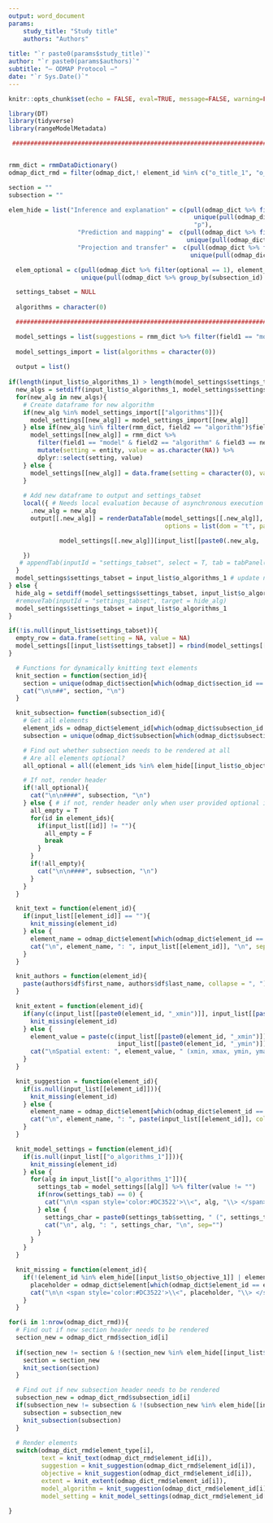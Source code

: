 ```yaml
---
output: word_document
params: 
    study_title: "Study title"
    authors: "Authors"
    
title: "`r paste0(params$study_title)`"
author: "`r paste0(params$authors)`"
subtitle: "– ODMAP Protocol –"
date: "`r Sys.Date()`"
---
```


```r
knitr::opts_chunk$set(echo = FALSE, eval=TRUE, message=FALSE, warning=FALSE)

library(DT)
library(tidyverse)
library(rangeModelMetadata)

 ##################################################################################################################################


rmm_dict = rmmDataDictionary()
odmap_dict_rmd = filter(odmap_dict,! element_id %in% c("o_title_1", "o_authorship_1", "o_authorship_2"))

section = ""
subsection = ""

elem_hide = list("Inference and explanation" = c(pull(odmap_dict %>% filter(inference == 0), element_id), # unused elements
                                                   unique(pull(odmap_dict %>% group_by(subsection_id) %>% filter(all(inference  == 0)), subsection_id)), # unused subsections
                                                   "p"),
                   "Prediction and mapping" =  c(pull(odmap_dict %>% filter(prediction == 0), element_id), 
                                                 unique(pull(odmap_dict %>% group_by(subsection_id) %>% filter(all(prediction == 0)), subsection_id))),
                   "Projection and transfer" =  c(pull(odmap_dict %>% filter(projection == 0), element_id),
                                                  unique(pull(odmap_dict %>% group_by(subsection_id) %>% filter(all(projection  == 0)), subsection_id))))

  elem_optional = c(pull(odmap_dict %>% filter(optional == 1), element_id), # optional elements
                    unique(pull(odmap_dict %>% group_by(subsection_id) %>% filter(all(optional == 1)), subsection_id))) # optional subsections)

  settings_tabset = NULL
  
  algorithms = character(0)

  ##################################################################################################################################

  model_settings = list(suggestions = rmm_dict %>% filter(field1 == "model" & field2 == "algorithm") %>% pull(field3) %>% unique() %>% trimws())
                                  
  model_settings_import = list(algorithms = character(0))
  
  output = list()
  
if(length(input_list$o_algorithms_1) > length(model_settings$settings_tabset)) { # New algorithm selected
  new_algs = setdiff(input_list$o_algorithms_1, model_settings$settings_tabset)
  for(new_alg in new_algs){
    # Create dataframe for new algorithm
    if(new_alg %in% model_settings_import[["algorithms"]]){
      model_settings[[new_alg]] = model_settings_import[[new_alg]]
    } else if(new_alg %in% filter(rmm_dict, field2 == "algorithm")$field3){
      model_settings[[new_alg]] = rmm_dict %>%
        filter(field1 == "model" & field2 == "algorithm" & field3 == new_alg) %>%
        mutate(setting = entity, value = as.character(NA)) %>%
        dplyr::select(setting, value)
    } else {
      model_settings[[new_alg]] = data.frame(setting = character(0), value = character(0))
    }
    
    # Add new dataframe to output and settings_tabset
    local({ # Needs local evaluation because of asynchronous execution of renderDataTable
      .new_alg = new_alg
      output[[.new_alg]] = renderDataTable(model_settings[[.new_alg]], editable = T, rownames = F,
                                           options = list(dom = "t", pageLength = 50, autoWidth = T, columnDefs = list(list(width = '50%', targets = "_all"))))

              model_settings[[.new_alg]][input_list[[paste0(.new_alg, '_cell_edit')]]$row, input_list[[paste0(.new_alg, '_cell_edit')]]$col + 1] = field_existsinput_list[[paste0(.new_alg, '_cell_edit')]]$value

    })
   # appendTab(inputId = "settings_tabset", select = T, tab = tabPanel(title = new_alg, value = new_alg, dataTableOutput(outputId = new_alg)))
  }
  model_settings$settings_tabset = input_list$o_algorithms_1 # update name list of displayed tabs
} else {
  hide_alg = setdiff(model_settings$settings_tabset, input_list$o_algorithms_1)
  #removeTab(inputId = "settings_tabset", target = hide_alg)
  model_settings$settings_tabset = input_list$o_algorithms_1
}

if(!is.null(input_list$settings_tabset)){
  empty_row = data.frame(setting = NA, value = NA)
  model_settings[[input_list$settings_tabset]] = rbind(model_settings[[input_list$settings_tabset]], empty_row)
} 
```


```r

  # Functions for dynamically knitting text elements
  knit_section = function(section_id){
    section = unique(odmap_dict$section[which(odmap_dict$section_id == section_id)])
    cat("\n\n##", section, "\n")
  }

  knit_subsection= function(subsection_id){
    # Get all elements
    element_ids = odmap_dict$element_id[which(odmap_dict$subsection_id == subsection_id)]
    subsection = unique(odmap_dict$subsection[which(odmap_dict$subsection_id == subsection_id)])

    # Find out whether subsection needs to be rendered at all
    # Are all elements optional?
    all_optional = all((element_ids %in% elem_hide[[input_list$o_objective_1]] | element_ids %in% elem_optional))

    # If not, render header
    if(!all_optional){
      cat("\n\n####", subsection, "\n")
    } else { # if not, render header only when user provided optional inputs
      all_empty = T
      for(id in element_ids){
        if(input_list[[id]] != ""){
          all_empty = F
          break
        }
      }
      if(!all_empty){
        cat("\n\n####", subsection, "\n")
      }
    }
  }

  knit_text = function(element_id){
    if(input_list[[element_id]] == ""){
      knit_missing(element_id)
    } else {
      element_name = odmap_dict$element[which(odmap_dict$element_id == element_id)]
      cat("\n", element_name, ": ", input_list[[element_id]], "\n", sep="")
    }
  }

  knit_authors = function(element_id){
    paste(authors$df$first_name, authors$df$last_name, collapse = ", ")
  }

  knit_extent = function(element_id){
    if(any(c(input_list[[paste0(element_id, "_xmin")]], input_list[[paste0(element_id, "_xmax")]], input_list[[paste0(element_id, "_ymin")]], input_list[[paste0(element_id, "_ymax")]])) == ""){
      knit_missing(element_id)
    } else {
      element_value = paste(c(input_list[[paste0(element_id, "_xmin")]], input_list[[paste0(element_id, "_xmax")]],
                              input_list[[paste0(element_id, "_ymin")]], input_list[[paste0(element_id, "_ymax")]]), collapse = ", ")
      cat("\nSpatial extent: ", element_value, " (xmin, xmax, ymin, ymax)\n", sep="")
    }
  }

  knit_suggestion = function(element_id){
    if(is.null(input_list[[element_id]])){
      knit_missing(element_id)
    } else {
      element_name = odmap_dict$element[which(odmap_dict$element_id == element_id)]
      cat("\n", element_name, ": ", paste(input_list[[element_id]], collapse = ", "), "\n", sep="")
    }
  }

  knit_model_settings = function(element_id){
    if(is.null(input_list[["o_algorithms_1"]])){
      knit_missing(element_id)
    } else {
      for(alg in input_list[["o_algorithms_1"]]){
        settings_tab = model_settings[[alg]] %>% filter(value != "")
        if(nrow(settings_tab) == 0) {
          cat("\n\n <span style='color:#DC3522'>\\<", alg, "\\> </span>\n", sep = "")
        } else {
          settings_char = paste0(settings_tab$setting, " (", settings_tab$value, ")", collapse = ", ")
          cat("\n", alg, ": ", settings_char, "\n", sep="")
        }
      }
    }
  }

  knit_missing = function(element_id){
    if(!(element_id %in% elem_hide[[input_list$o_objective_1]] | element_id %in% elem_optional)){
      placeholder = odmap_dict$element[which(odmap_dict$element_id == element_id)]
      cat("\n\n <span style='color:#DC3522'>\\<", placeholder, "\\> </span>\n", sep = "")
    }
  }
```

```r
for(i in 1:nrow(odmap_dict_rmd)){
  # Find out if new section header needs to be rendered
  section_new = odmap_dict_rmd$section_id[i]
  
  if(section_new != section & !(section_new %in% elem_hide[[input_list$o_objective_1]])){
    section = section_new
    knit_section(section)
  }

  # Find out if new subsection header needs to be rendered
  subsection_new = odmap_dict_rmd$subsection_id[i]
  if(subsection_new != subsection & !(subsection_new %in% elem_hide[[input_list$o_objective_1]])){
    subsection = subsection_new
    knit_subsection(subsection)
  }
  
  # Render elements
  switch(odmap_dict_rmd$element_type[i],
         text = knit_text(odmap_dict_rmd$element_id[i]),
         suggestion = knit_suggestion(odmap_dict_rmd$element_id[i]),
         objective = knit_suggestion(odmap_dict_rmd$element_id[i]),
         extent = knit_extent(odmap_dict_rmd$element_id[i]),
         model_algorithm = knit_suggestion(odmap_dict_rmd$element_id[i]),
         model_setting = knit_model_settings(odmap_dict_rmd$element_id[i]))
  
}
```

